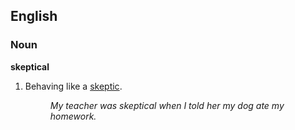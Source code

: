 ==English==

===Noun===

'''skeptical'''

# Behaving like a [[skeptic]].
#:''My teacher was skeptical when I told her my dog ate my homework.''
